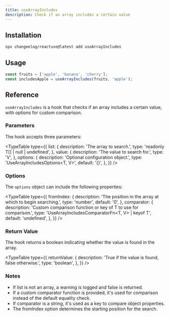 ```yaml
---
title: useArrayIncludes
description: Check if an array includes a certain value
---
```


<Demo name="useArrayIncludes" category="Array" />

## Installation

```bash
npx changeelog/reactuse@latest add useArrayIncludes
```

## Usage

```ts
const fruits = ['apple', 'banana', 'cherry'];
const includesApple = useArrayIncludes(fruits, 'apple');
```

## Reference

`useArrayIncludes` is a hook that checks if an array includes a certain value, with options for custom comparison.

### Parameters

The hook accepts three parameters:

<TypeTable
  type={{
    list: {
      description: 'The array to search.',
      type: 'readonly T[] | null | undefined',
    },
    value: {
      description: 'The value to search for.',
      type: 'V',
    },
    options: {
      description: 'Optional configuration object.',
      type: 'UseArrayIncludesOptions<T, V>',
      default: '{}',
    },
  }}
/>

### Options

The `options` object can include the following properties:

<TypeTable
  type={{
    fromIndex: {
      description: 'The position in the array at which to begin searching.',
      type: 'number',
      default: '0',
    },
    comparator: {
      description:
        'Custom comparison function or key of T to use for comparison.',
      type: 'UseArrayIncludesComparatorFn<T, V> | keyof T',
      default: 'undefined',
    },
  }}
/>

### Return Value

The hook returns a boolean indicating whether the value is found in the array.

<TypeTable
  type={{
    returnValue: {
      description: 'True if the value is found, false otherwise.',
      type: 'boolean',
    },
  }}
/>

### Notes

- If list is not an array, a warning is logged and false is returned.
- If a custom comparator function is provided, it's used for comparison instead of the default equality check.
- If comparator is a string, it's used as a key to compare object properties.
- The fromIndex option determines the starting position for the search.

